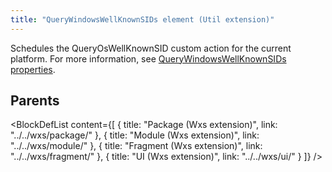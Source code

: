 ```yaml
---
title: "QueryWindowsWellKnownSIDs element (Util extension)"
---
```



Schedules the QueryOsWellKnownSID custom action for the current platform. For more information, see [QueryWindowsWellKnownSIDs properties](../../../tools/wixext/wininfo#querywindowswellknownsids).


## Parents

<BlockDefList content={[
    {
      title: "Package (Wxs extension)",
      link: "../../wxs/package/"
    },
    {
      title: "Module (Wxs extension)",
      link: "../../wxs/module/"
    },
    {
      title: "Fragment (Wxs extension)",
      link: "../../wxs/fragment/"
    },
    {
      title: "UI (Wxs extension)",
      link: "../../wxs/ui/"
    }
  ]}
/>